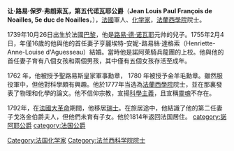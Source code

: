 {{Unreferenced|time=2016-07-17T03:31:13+00:00}}
'''让·路易·保罗·弗朗索瓦，第五代诺瓦耶公爵'''（'''Jean Louis Paul François de Noailles, 5e duc de Noailles'''，{{bd|1739年|10月26日|1824年|10月20日|catIdx=N}}），[[法国|法國]]軍人、[[化学家|化学家]]，[[法蘭西學院|法蘭西學院]]院士。

1739年10月26日出生於法國[[巴黎|巴黎]]，他是[[路易·德·诺瓦耶|路易·德·诺瓦耶]]元帅的兒子。1755年2月4日，年僅16歲的他與他的首任妻子亨麗埃特-安妮-路易絲·達格索（Henriette-Anne-Louise d'Aguesseau）結婚。當時他是諾阿萊騎兵龍團的上校。他與他的首任妻子育有八個女孩和兩個男孩，其中僅有五個女孩存活至成年。

1762 年，他被授予聖路易斯皇家軍事勳章， 1780 年被授予金羊毛勳章。雖然服役軍中，但他對科學頗有興趣。他於1777年当选為[[法蘭西學院|法蘭西學院]]院士，並在那裏發表了物理和化學的論文。他不信仰宗教，宣揚[[科学主义|科學主義]]，且宣稱[[灵魂|靈魂]]不存在。

1792年，在[[法国大革命|法國大革命]]期間，他移居[[瑞士|瑞士]]。在旅居途中，他結識了他的第二任妻子戈洛金伯爵夫人，但他們未育有子女。他於1814年返回法国居住。
{{start box}}
{{s-before|[[路易·德·诺瓦耶|路易·德·诺瓦耶]]}}
{{s-title|[[诺瓦耶公爵|诺瓦耶公爵]]|1793年—1824年}}
{{s-after|[[保罗·德·诺瓦耶|保罗·德·诺瓦耶]]}}
{{end box}}
{{Authority control}}
{{France-scientist-stub}}
{{DEFAULTSORT:Noailles, Jean De}}
[[Category:法国化学家|Category:法国化学家]]
[[category:諾阿耶公爵|category:諾阿耶公爵]]
[[category:法国公爵|category:法国公爵]]
[[Category:法兰西科学院院士|Category:法兰西科学院院士]]